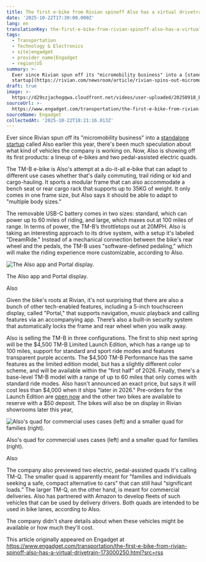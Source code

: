 ```yaml
---
title: The first e-bike from Rivian spinoff Also has a virtual drivetrain
date: '2025-10-22T17:30:00.000Z'
lang: en
translationKey: the-first-e-bike-from-rivian-spinoff-also-has-a-virtual-driv
tags:
  - Transportation
  - Technology & Electronics
  - site|engadget
  - provider_name|Engadget
  - region|US
summary: >-
  Ever since Rivian spun off its "micromobility business" into a [standalone
  startup](https://rivian.com/newsroom/article/rivian-spins-out-micromobility-business-...
draft: true
image: >-
  https://d29szjachogqwa.cloudfront.net/videos/user-uploaded/20250918_BrysonMalone_Also_2514.jpg
sourceUrl: >-
  https://www.engadget.com/transportation/the-first-e-bike-from-rivian-spinoff-also-has-a-virtual-drivetrain-173000250.html?src=rss
sourceName: Engadget
collectedAt: '2025-10-22T18:21:16.013Z'
---
```

Ever since Rivian spun off its "micromobility business" into a [standalone startup](https://rivian.com/newsroom/article/rivian-spins-out-micromobility-business-into-new-startup-also-inc) called Also earlier this year, there's been much speculation about what kind of vehicles the company is working on. Now, Also is showing off its first products: a lineup of e-bikes and two pedal-assisted electric quads. 

The TM-B e-bike is Also's attempt at a do-it-all e-bike that can adapt to different use cases whether that's daily commuting, trail riding or kid and cargo-hauling. It sports a modular frame that can also accommodate a bench seat or rear cargo rack that supports up to 35KG of weight. It only comes in one frame size, but Also says it should be able to adapt to "multiple body sizes." 

The removable USB-C battery comes in two sizes: standard, which can power up to 60 miles of riding, and large, which maxes out at 100 miles of range. In terms of power, the TM-B’s throttletops out at 20MPH. Also is taking an interesting approach to its drive system, with a setup it's labeled "DreamRide." Instead of a mechanical connection between the bike's rear wheel and the pedals, the TM-B uses "software-defined pedaling," which will make the riding experience more customizable, according to Also. 

![The Also app and Portal display.](https://d29szjachogqwa.cloudfront.net/videos/user-uploaded/20250918_BrysonMalone_Also_2514.jpg)

The Also app and Portal display.

Also

Given the bike's roots at Rivian, it's not surprising that there are also a bunch of other tech-enabled features, including a 5-inch touchscreen display, called "Portal," that supports navigation, music playback and calling features via an accompanying app. There’s also a built-in security system that automatically locks the frame and rear wheel when you walk away.

Also is selling the TM-B in three configurations. The first to ship next spring will be the $4,500 TM-B Limited Launch Edition, which has a range up to 100 miles, support for standard and sport ride modes and features transparent purple accents. The $4,500 TM-B Performance has the same features as the limited edition model, but has a slightly different color scheme, and will be available within the "first half" of 2026. Finally, there's a base-level TM-B model with a range of up to 60 miles that only comes with standard ride modes. Also hasn't announced an exact price, but says it will cost less than $4,000 when it ships "later in 2026." Pre-orders for the Launch Edition are [open now](https://ridealso.com/) and the other two bikes are available to reserve with a $50 deposit. The bikes will also be on display in Rivian showrooms later this year,

![Also's quad for commercial uses cases (left) and a smaller quad for families (right).](https://d29szjachogqwa.cloudfront.net/videos/user-uploaded/also_quads.jpg)

Also's quad for commercial uses cases (left) and a smaller quad for families (right).

Also

The company also previewed two electric, pedal-assisted quads it's calling TM-Q. The smaller quad is apparently meant for "families and individuals seeking a safe, compact alternative to cars" that can still haul “significant loads.” The larger TM-Q, on the other hand, is meant for commercial deliveries. Also has partnered with Amazon to develop fleets of such vehicles that can be used by delivery drivers. Both quads are intended to be used in bike lanes, according to Also. 

The company didn't share details about when these vehicles might be available or how much they'll cost.

This article originally appeared on Engadget at https://www.engadget.com/transportation/the-first-e-bike-from-rivian-spinoff-also-has-a-virtual-drivetrain-173000250.html?src=rss
